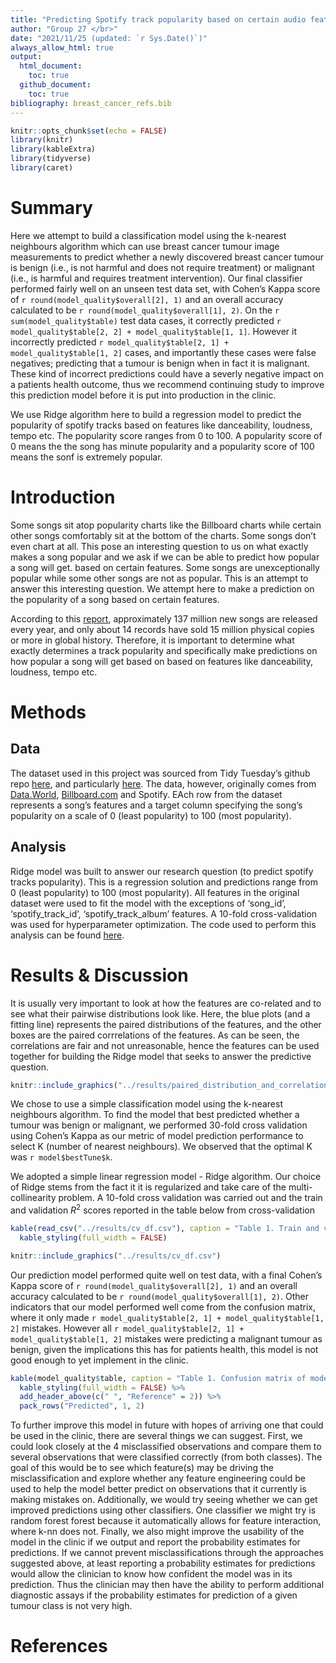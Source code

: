 ```yaml
---
title: "Predicting Spotify track popularity based on certain audio features"
author: "Group 27 </br>"
date: "2021/11/25 (updated: `r Sys.Date()`)"
always_allow_html: true
output: 
  html_document:
    toc: true
  github_document:
    toc: true
bibliography: breast_cancer_refs.bib
---
```


```r
knitr::opts_chunk$set(echo = FALSE)
library(knitr)
library(kableExtra)
library(tidyverse)
library(caret)
```

# Summary

Here we attempt to build a classification model using the k-nearest neighbours algorithm which can use breast cancer tumour image measurements to predict whether a newly discovered breast cancer tumour is benign (i.e., is not harmful and does not require treatment) or malignant (i.e., is harmful and requires treatment intervention). Our final classifier performed fairly well on an unseen test data set, with Cohen's Kappa score of `r round(model_quality$overall[2], 1)` and an overall accuracy calculated to be `r round(model_quality$overall[1], 2)`. On the `r sum(model_quality$table)` test data cases, it correctly predicted `r model_quality$table[2, 2] + model_quality$table[1, 1]`. However it incorrectly predicted `r model_quality$table[2, 1] + model_quality$table[1, 2]` cases, and importantly these cases were false negatives; predicting that a tumour is benign when in fact it is malignant. These kind of incorrect predictions could have a severly negative impact on a patients health outcome, thus we recommend continuing study to improve this prediction model before it is put into production in the clinic.

We use Ridge algorithm here to build a regression model to predict the popularity of spotify tracks based on features like danceability, loudness, tempo etc. The popularity score ranges from 0 to 100. A popularity score of 0 means the the song has minute popularity and a popularity score of 100 means the sonf is extremely popular.

# Introduction

Some songs sit atop popularity charts like the Billboard charts while certain other songs comfortably sit at the bottom of the charts. Some songs don't even chart at all. This pose an interesting question to us on what exactly makes a song popular and we ask if we can be able to predict how popular a song will get. based on certain features. Some songs are unexceptionally popular while some other songs are not as popular. This is an attempt to answer this interesting question. We attempt here to make a prediction on the popularity of a song based on certain features.

According to this [report](https://www.musicbusinessworldwide.com/over-60000-tracks-are-now-uploaded-to-spotify-daily-thats-nearly-one-per-second/ "www.musicbusinessworldwide.com"), approximately 137 million new songs are released every year, and only about 14 records have sold 15 million physical copies or more in global history. Therefore, it is important to determine what exactly determines a track popularity and specifically make predictions on how popular a song will get based on based on features like danceability, loudness, tempo etc.

# Methods

## Data

The dataset used in this project was sourced from Tidy Tuesday's github repo [here](https://github.com/rfordatascience/tidytuesday/blob/master/data/2021/2021-09-14/readme.md), and particularly [here](https://query.data.world/s/gvgzoh3hhfj4lg4rbv3x4ah6rm6ta4). The data, however, originally comes from [Data.World](https://data.world/kcmillersean/billboard-hot-100-1958-2017#), [Billboard.com](http://billboard.com/) and Spotify. EAch row from the dataset represents a song's features and a target column specifying the song's popularity on a scale of 0 (least popularity) to 100 (most popularity).

## Analysis

Ridge model was built to answer our research question (to predict spotify tracks popularity). This is a regression solution and predictions range from 0 (least popularity) to 100 (most popularity). All features in the original dataset were used to fit the model with the exceptions of 'song_id', 'spotify_track_id', 'spotify_track_album' features. A 10-fold cross-validation was used for hyperparameter optimization. The code used to perform this analysis can be found [here](https://github.com/UBC-MDS/DSCI_522_Spotify_Track_Popularity_Predictor/blob/main/src/preprocess_n_model.py).

# Results & Discussion

It is usually very important to look at how the features are co-related and to see what their pairwise distributions look like. Here, the blue plots (and a fitting line) represents the paired distributions of the features, and the other boxes are the paired corrrelations of the features. As can be seen, the correlations are fair and not unreasonable, hence the features can be used together for building the Ridge model that seeks to answer the predictive question.

```r
knitr::include_graphics("../results/paired_distribution_and_correlation.png")
```

We chose to use a simple classification model using the k-nearest neighbours algorithm. To find the model that best predicted whether a tumour was benign or malignant, we performed 30-fold cross validation using Cohen's Kappa as our metric of model prediction performance to select K (number of nearest neighbours). We observed that the optimal K was `r model$bestTune$k`.

We adopted a simple linear regression model - Ridge algorithm. Our choice of Ridge stems from the fact it it is regularized and take care of the multi-collinearity problem. A 10-fold cross validation was carried out and the train and validation $R^2$ scores reported in the table below from cross-validation

```r
kable(read_csv("../results/cv_df.csv"), caption = "Table 1. Train and validation scores from cross-validation") %>%
  kable_styling(full_width = FALSE)
```

```r
knitr::include_graphics("../results/cv_df.csv")
```

Our prediction model performed quite well on test data, with a final Cohen's Kappa score of `r round(model_quality$overall[2], 1)` and an overall accuracy calculated to be `r round(model_quality$overall[1], 2)`. Other indicators that our model performed well come from the confusion matrix, where it only made `r model_quality$table[2, 1] + model_quality$table[1, 2]` mistakes. However all `r model_quality$table[2, 1] + model_quality$table[1, 2]` mistakes were predicting a malignant tumour as benign, given the implications this has for patients health, this model is not good enough to yet implement in the clinic.

```r
kable(model_quality$table, caption = "Table 1. Confusion matrix of model performance on test data.") %>%
  kable_styling(full_width = FALSE) %>%
  add_header_above(c(" ", "Reference" = 2)) %>% 
  pack_rows("Predicted", 1, 2)
```

To further improve this model in future with hopes of arriving one that could be used in the clinic, there are several things we can suggest. First, we could look closely at the 4 misclassified observations and compare them to several observations that were classified correctly (from both classes). The goal of this would be to see which feature(s) may be driving the misclassification and explore whether any feature engineering could be used to help the model better predict on observations that it currently is making mistakes on. Additionally, we would try seeing whether we can get improved predictions using other classifiers. One classifier we might try is random forest forest because it automatically allows for feature interaction, where k-nn does not. Finally, we also might improve the usability of the model in the clinic if we output and report the probability estimates for predictions. If we cannot prevent misclassifications through the approaches suggested above, at least reporting a probability estimates for predictions would allow the clinician to know how confident the model was in its prediction. Thus the clinician may then have the ability to perform additional diagnostic assays if the probability estimates for prediction of a given tumour class is not very high.

# References

